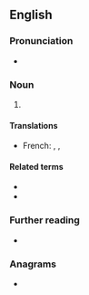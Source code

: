 ==English==

===Pronunciation===
* {{audio|en|en-us-FDMA.ogg|Audio (US)}}

===Noun===
{{en-noun|-}}

# {{initialism of|en|frequency division multiple access}}

====Translations====
{{trans-top|frequency division multiple access}}
* French: {{t+|fr|FDMA}}, {{t|fr|AMFR}}, {{t|fr|accès multiple par répartition dans les fréquences}}
{{trans-mid}}
{{trans-bottom}}

====Related terms====
* {{l|en|CDMA}}
* {{l|en|TDMA}}

===Further reading===
* {{pedia}}

===Anagrams===
* {{anagrams|en|a=adfm|DAMF}}